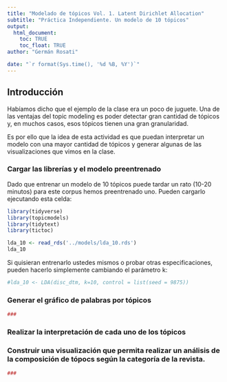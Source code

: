 ```yaml
---
title: "Modelado de tópicos Vol. 1. Latent Dirichlet Allocation"
subtitle: "Práctica Independiente. Un modelo de 10 tópicos"
output: 
  html_document:
    toc: TRUE
    toc_float: TRUE
author: "Germán Rosati"

date: "`r format(Sys.time(), '%d %B, %Y')`"
---
```


## Introducción
Habíamos dicho que el ejemplo de la clase era un poco de juguete. Una de las ventajas del topic modeling es poder detectar gran cantidad de tópicos y, en muchos casos, esos tópicos tienen una gran granularidad.

Es por ello que la idea de esta actividad es que puedan interpretar un modelo con una mayor cantidad de tópicos y generar algunas de las visualizaciones que vimos en la clase.

### Cargar las librerías y el modelo preentrenado
Dado que entrenar un modelo de 10 tópicos puede tardar un rato (10-20 minutos) para este corpus hemos preentrenado uno. Pueden cargarlo ejecutando esta celda:
```r
library(tidyverse)
library(topicmodels)
library(tidytext)
library(tictoc)
```

```r
lda_10 <- read_rds('../models/lda_10.rds')
lda_10
```

Si quisieran entrenarlo ustedes mismos o probar otras especificaciones, pueden hacerlo simplemente cambiando el parámetro k:
```r
#lda_10 <- LDA(disc_dtm, k=10, control = list(seed = 9875))
```


### Generar el gráfico de palabras por tópicos
```r
###
```

### Realizar la interpretación de cada uno de los tópicos



### Construir una visualización que permita realizar un análisis de la composición de tópocs según la categoría de la revista.
```r
###
```

